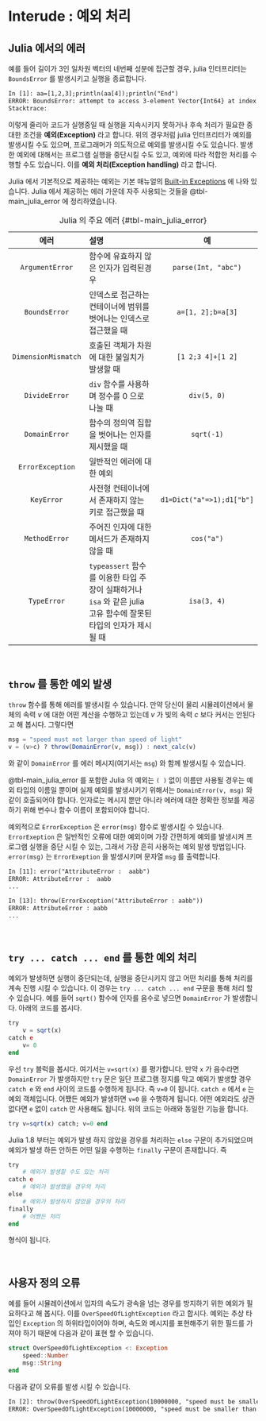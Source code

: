# Interude : 예외 처리 {.unnumbered}

## Julia 에서의 에러



예를 들어 길이가 3인 일차원 벡터의 네번째 성분에 접근할 경우, julia 인터프리터는 `BoundsError` 를 발생시키고 실행을 종료합니다.

```txt
In [1]: aa=[1,2,3];println(aa[4]);println("End")
ERROR: BoundsError: attempt to access 3-element Vector{Int64} at index [4]
Stacktrace:
```

이렇게 줄리아 코드가 실행중일 때 실행을 지속시키지 못하거나 후속 처리가 필요한 중대한 조건을 **예외(Exception)** 라고 합니다. 위의 경우처럼 julia 인터프리터가 예외를 발생시킬 수도 있으며, 프로그래머가 의도적으로 예외를 발생시킬 수도 있습니다. 발생한 예외에 대해서는 프로그램 실행을 중단시킬 수도 있고, 예외에 따라 적합한 처리를 수행할 수도 있습니다. 이를 **예외 처리(Exception handling)** 라고 합니다. 

Julia 에서 기본적으로 제공하는 예외는 기본 매뉴얼의 [Built-in Exceptions](https://docs.julialang.org/en/v1/manual/control-flow/#Built-in-Exceptions) 에 나와 있습니다. Julia 에서 제공하는 에러 가운데 자주 사용되는 것들을 @tbl-main_julia_error 에 정리하였습니다.

| 에러 | 설명 | 예 |
|:-----:|:----------------------|:---------------:|
| `ArgumentError` | 함수에 유효하지 않은 인자가 입력된경우 | `parse(Int, "abc")` |
| `BoundsError` | 인덱스로 접근하는 컨테이너에 범위를 벗어나는 인덱스로 접근했을 때 | `a=[1, 2];b=a[3]` |
| `DimensionMismatch` | 호출된 객체가 차원에 대한 불일치가 발생할 때 | `[1 2;3 4]+[1 2]` |
| `DivideError` | `div` 함수를 사용하며 정수를 0 으로 나눌 때 | `div(5, 0)` |
| `DomainError` | 함수의 정의역 집합을 벗어나는 인자를 제시했을 때 | `sqrt(-1)` |
| `ErrorException` | 일반적인 에러에 대한 예외 | |
| `KeyError` | 사전형 컨테이너에서 존재하지 않는 키로 접근했을 때 | `d1=Dict("a"=>1);d1["b"]`|
| `MethodError` | 주어진 인자에 대한 메서드가 존재하지 않을 때 | `cos("a")` |
| `TypeError` | `typeassert` 함수를 이용한 타입 주장이 실패하거나 `isa` 와 같은 julia 고유 함수에 잘못된 타입의 인자가 제시될 때 | `isa(3, 4)` |
: Julia 의 주요 에러 {#tbl-main_julia_error}


</br>

## `throw` 를 통한 예외 발생

`throw` 함수를 통해 에러를 발생시킬 수 있습니다. 만약 당신이 물리 시뮬레이션에서 물체의 속력 $v$ 에 대한 어떤 계산을 수행하고 있는데 $v$ 가 빛의 속력 $c$ 보다 커서는 안된다고 해 봅시다. 그렇다면 

```julia
msg = "speed must not larger than speed of light"
v = (v>c) ? throw(DomainError(v, msg)) : next_calc(v)
```

와 같이 `DomainError` 를 에러 메시지(여기서는 `msg`) 와 함께 발생시킬 수 있습니다. 


@tbl-main_julia_error 를 포함한 Julia 의 예외는 `( )` 없이 이름만 사용될 경우는 예외 타입의 이름일 뿐이며 실제 예외를 발생시키기 위해서는 `DomainError(v, msg)` 와 같이 호출되어야 합니다. 인자로는 메시지 뿐만 아니라 에러에 대한 정확한 정보를 제공하기 위해 변수나 함수 이름이 포함되어야 합니다. 

예외적으로 `ErrorException` 은 `error(msg)` 함수로 발생시킬 수 있습니다. `ErrorExeption` 은 일반적인 오류에 대한 예외이며 가장 간편하게 예외를 발생시켜 프로그램 실행을 중단 시킬 수 있는, 그래서 가장 흔히 사용하는 예외 발생 방법입니다. `error(msg)` 는 `ErrorExeption` 을 발생시키며 문자열 `msg` 를 출력합니다.

```txt
In [11]: error("AttributeError :  aabb")
ERROR: AttributeError :  aabb
...
```


```txt
In [13]: throw(ErrorException("AttributeError : aabb"))
ERROR: AttributeError : aabb
...
```

</br>

## `try ... catch ... end` 를 통한 예외 처리

예외가 발생하면 실행이 중단되는데, 실행을 중단시키지 않고 어떤 처리를 통해 처리를 계속 진행 시킬 수 있습니다. 이 경우는 `try ... catch ... end` 구문을 통해 처리 할 수 있습니다. 예를 들어 `sqrt()` 함수에 인자를 음수로 넣으면 `DomainError` 가 발생합니다. 아래의 코드를 봅시다.

```julia
try
    v = sqrt(x)
catch e
    v= 0
end
```

우선 `try` 블럭을 봅시다. 여기서는 `v=sqrt(x)` 를 평가합니다. 만약 `x` 가 음수라면 `DomainError` 가 발생하지만 `try` 문은 일단 프로그램 정지를 막고 예외가 발생할 경우 `catch e` 와 `end` 사이의 코드를 수행하게 됩니다. 즉 `v=0` 이 됩니다. `catch e` 에서 `e` 는 예외 객체입니다. 어쨌든 예외가 발생하면 `v=0` 을 수행하게 됩니다. 어떤 예외라도 상관 없다면 `e` 없이 `catch` 만 사용해도 됩니다. 위의 코드는 아래와 동일한 기능을 합니다.

```julia
try v=sqrt(x) catch; v=0 end
```

Julia 1.8 부터는 예외가 발생 하지 않았을 경우를 처리하는 `else` 구문이 추가되었으며 예외가 발생 하든 안하든 어떤 일을 수행하는 `finally` 구문이 존재합니다. 즉

```julia
try
    # 예외가 발생할 수도 있는 처리
catch e
    # 예외가 발생했을 경우의 처리
else 
    # 예외가 발생하지 않았을 경우의 처리
finally
    # 어쨌든 처리
end
```

형식이 됩니다. 

</br>

## 사용자 정의 오류

예를 들어 시뮬레이션에서 입자의 속도가 광속을 넘는 경우를 방지하기 위한 예외가 필요하다고 해 봅시다. 이를 `OverSpeedOfLightException` 라고 합시다. 예외는 추상 타입인 `Exception` 의 하위타입이어야 하며, 속도와 메시지를 표현해주기 위한 필드를 가져야 하기 때문에 다음과 같이 표현 할 수 있습니다.

```julia
struct OverSpeedOfLightException <: Exception
    speed::Number
    msg::String
end
```

다음과 같이 오류를 발생 시킬 수 있습니다.

```txt
In [2]: throw(OverSpeedOfLightException(10000000, "speed must be smaller than c"))
ERROR: OverSpeedOfLightException(10000000, "speed must be smaller than c")
```

</br>



